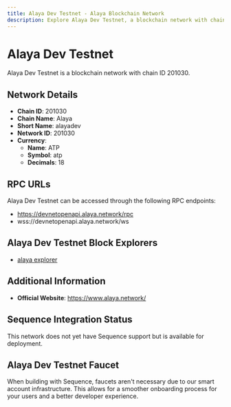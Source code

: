 ```yaml
--- 
title: Alaya Dev Testnet - Alaya Blockchain Network
description: Explore Alaya Dev Testnet, a blockchain network with chain ID 201030. Learn about its native currency, ATP, and how to interact with the network.
---
```


# Alaya Dev Testnet

Alaya Dev Testnet is a blockchain network with chain ID 201030.

## Network Details

- **Chain ID**: 201030
- **Chain Name**: Alaya
- **Short Name**: alayadev
- **Network ID**: 201030
- **Currency**: 
  - **Name**: ATP
  - **Symbol**: atp
  - **Decimals**: 18

## RPC URLs

Alaya Dev Testnet can be accessed through the following RPC endpoints:

- https://devnetopenapi.alaya.network/rpc
- wss://devnetopenapi.alaya.network/ws

## Alaya Dev Testnet Block Explorers

- [alaya explorer](https://devnetscan.alaya.network)

## Additional Information

- **Official Website**: https://www.alaya.network/

## Sequence Integration Status

This network does not yet have Sequence support but is available for deployment.

## Alaya Dev Testnet Faucet

When building with Sequence, faucets aren't necessary due to our smart account infrastructure. This allows for a smoother onboarding process for your users and a better developer experience.
